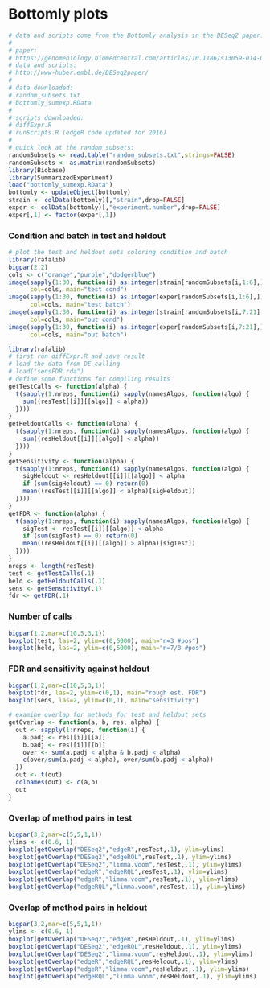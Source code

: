 # Bottomly plots

```r
# data and scripts come from the Bottomly analysis in the DESeq2 paper.
#
# paper:
# https://genomebiology.biomedcentral.com/articles/10.1186/s13059-014-0550-8
# data and scripts:
# http://www-huber.embl.de/DESeq2paper/
#
# data downloaded:
# random_subsets.txt
# bottomly_sumexp.RData
#
# scripts downloaded:
# diffExpr.R 
# runScripts.R (edgeR code updated for 2016)
#
# quick look at the random subsets:
randomSubsets <- read.table("random_subsets.txt",strings=FALSE)
randomSubsets <- as.matrix(randomSubsets)
library(Biobase)
library(SummarizedExperiment)
load("bottomly_sumexp.RData")
bottomly <- updateObject(bottomly)
strain <- colData(bottomly)[,"strain",drop=FALSE]
exper <- colData(bottomly)[,"experiment.number",drop=FALSE]
exper[,1] <- factor(exper[,1])
```

### Condition and batch in test and heldout

```r
# plot the test and heldout sets coloring condition and batch
library(rafalib)
bigpar(2,2)
cols <- c("orange","purple","dodgerblue")
image(sapply(1:30, function(i) as.integer(strain[randomSubsets[i,1:6],])),
      col=cols, main="test cond")
image(sapply(1:30, function(i) as.integer(exper[randomSubsets[i,1:6],])),
      col=cols, main="test batch")
image(sapply(1:30, function(i) as.integer(strain[randomSubsets[i,7:21],])),
      col=cols, main="out cond")
image(sapply(1:30, function(i) as.integer(exper[randomSubsets[i,7:21],])),
      col=cols, main="out batch")
```

```r
library(rafalib)
# first run diffExpr.R and save result
# load the data from DE calling
# load("sensFDR.rda")
# define some functions for compiling results
getTestCalls <- function(alpha) {
  t(sapply(1:nreps, function(i) sapply(namesAlgos, function(algo) {
    sum((resTest[[i]][[algo]] < alpha))
  })))
}
getHeldoutCalls <- function(alpha) {
  t(sapply(1:nreps, function(i) sapply(namesAlgos, function(algo) {
    sum((resHeldout[[i]][[algo]] < alpha))
  })))
}
getSensitivity <- function(alpha) {
  t(sapply(1:nreps, function(i) sapply(namesAlgos, function(algo) {
    sigHeldout <- resHeldout[[i]][[algo]] < alpha
    if (sum(sigHeldout) == 0) return(0)
    mean((resTest[[i]][[algo]] < alpha)[sigHeldout])
  })))
}
getFDR <- function(alpha) {
  t(sapply(1:nreps, function(i) sapply(namesAlgos, function(algo) {
    sigTest <- resTest[[i]][[algo]] < alpha
    if (sum(sigTest) == 0) return(0)
    mean((resHeldout[[i]][[algo]] > alpha)[sigTest])
  })))
}
nreps <- length(resTest)
test <- getTestCalls(.1)
held <- getHeldoutCalls(.1)
sens <- getSensitivity(.1)
fdr <- getFDR(.1)
```

### Number of calls

```r
bigpar(1,2,mar=c(10,5,3,1))
boxplot(test, las=2, ylim=c(0,5000), main="n=3 #pos")
boxplot(held, las=2, ylim=c(0,5000), main="n=7/8 #pos")
```

### FDR and sensitivity against heldout

```r
bigpar(1,2,mar=c(10,5,3,1))
boxplot(fdr, las=2, ylim=c(0,1), main="rough est. FDR")
boxplot(sens, las=2, ylim=c(0,1), main="sensitivity")
```

```r
# examine overlap for methods for test and heldout sets
getOverlap <- function(a, b, res, alpha) {
  out <- sapply(1:nreps, function(i) {
    a.padj <- res[[i]][[a]]
    b.padj <- res[[i]][[b]]
    over <- sum(a.padj < alpha & b.padj < alpha)
    c(over/sum(a.padj < alpha), over/sum(b.padj < alpha))
  })
  out <- t(out)
  colnames(out) <- c(a,b)
  out
}
```

### Overlap of method pairs in test

```r
bigpar(3,2,mar=c(5,5,1,1))
ylims <- c(0.6, 1)
boxplot(getOverlap("DESeq2","edgeR",resTest,.1), ylim=ylims)
boxplot(getOverlap("DESeq2","edgeRQL",resTest,.1), ylim=ylims)
boxplot(getOverlap("DESeq2","limma.voom",resTest,.1), ylim=ylims)
boxplot(getOverlap("edgeR","edgeRQL",resTest,.1), ylim=ylims)
boxplot(getOverlap("edgeR","limma.voom",resTest,.1), ylim=ylims)
boxplot(getOverlap("edgeRQL","limma.voom",resTest,.1), ylim=ylims)
```

### Overlap of method pairs in heldout

```r
bigpar(3,2,mar=c(5,5,1,1))
ylims <- c(0.6, 1)
boxplot(getOverlap("DESeq2","edgeR",resHeldout,.1), ylim=ylims)
boxplot(getOverlap("DESeq2","edgeRQL",resHeldout,.1), ylim=ylims)
boxplot(getOverlap("DESeq2","limma.voom",resHeldout,.1), ylim=ylims)
boxplot(getOverlap("edgeR","edgeRQL",resHeldout,.1), ylim=ylims)
boxplot(getOverlap("edgeR","limma.voom",resHeldout,.1), ylim=ylims)
boxplot(getOverlap("edgeRQL","limma.voom",resHeldout,.1), ylim=ylims)
```
